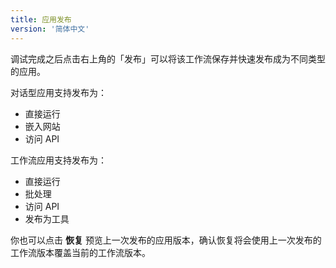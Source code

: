```yaml
---
title: 应用发布
version: '简体中文'
---
```


调试完成之后点击右上角的「发布」可以将该工作流保存并快速发布成为不同类型的应用。

对话型应用支持发布为：

* 直接运行
* 嵌入网站
* 访问 API

工作流应用支持发布为：

* 直接运行
* 批处理
* 访问 API
* 发布为工具

你也可以点击 **恢复** 预览上一次发布的应用版本，确认恢复将会使用上一次发布的工作流版本覆盖当前的工作流版本。

